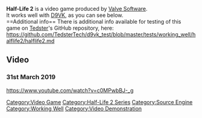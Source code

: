 <strong>Half-Life 2</strong> is a video game produced by [[Valve Software]].
<br />
It works well with [[D9VK]], as you can see below.
<br />
==Additional info==
There is additional info available for testing of this game on [[User:Tedster|Tedster]]'s GitHub repository, here:
<br />
https://github.com/TedsterTech/d9vk_test/blob/master/tests/working_well/halflife2/halflife2.md

==Video==
===31st March 2019===
<youtube>https://www.youtube.com/watch?v=c0MPwbBJ-_g</youtube>

[[Category:Video Game]]
[[Category:Half-Life 2 Series]]
[[Category:Source Engine]]
[[Category:Working Well]]
[[Category:Video Demonstration]]
